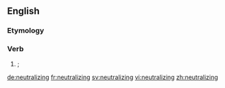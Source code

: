 ==English==

===Etymology===
{{suffix|neutralize|ing|lang=en}}

===Verb===
{{head|en|present participle}}

# {{context|American spelling|lang=en}} {{alternative spelling of|neutralising|lang=en|nodot=t}}; {{present participle of|neutralize|lang=en|nocap=t}}

[[de:neutralizing]]
[[fr:neutralizing]]
[[sv:neutralizing]]
[[vi:neutralizing]]
[[zh:neutralizing]]
